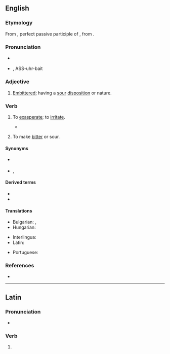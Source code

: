 ==English==

===Etymology===
From {{der|en|la|acerbātus}}, perfect passive participle of {{m|la|acerbō||make bitter}}, from {{m|la|acerbus||bitter}}.
{{PIE root|en|h₂eḱ}}

===Pronunciation===
* {{a|UK}} {{IPA|en|/ˈa.sə.beɪt/}}
* {{a|US}} {{IPA|en|/ˈæ.səɹˌbeɪt/}}, ASS-uhr-bait

===Adjective===
{{en-adj}}

# {{lb|en|rare}} [[embittered|Embittered]]; having a [[sour]] [[disposition]] or nature.

===Verb===
{{en-verb|acerbat}}

# {{lb|en|transitive}} To [[exasperate]]; to [[irritate]].
#* {{quote-text|lang=en|year=1869|author=[[w:Anthony Trollope|Anthony Trollope]]|title=Phineas Finn|chapter=51|passage=Lady Laura had triumphed; but she had no desire to '''acerbate''' her husband by any unpalatable allusion to her victory.}}
# {{lb|en|transitive}} To make [[bitter]] or sour.

====Synonyms====
* {{sense|exasperate}} {{l|en|provoke}}
* {{sense|make bitter}} {{l|en|sour}}, {{l|en|embitter}}

====Derived terms====
* {{l|en|acerbation}}
* {{l|en|exacerbate}}

====Translations====
{{trans-top|exasperate}}
* Bulgarian: {{t+|bg|дразня}}, {{t+|bg|ядосвам}}
* Hungarian: {{t+|hu|elkeserít}}
{{trans-mid}}
* Interlingua: {{t|ia|acerbar}}
* Latin: {{t|la|acerbō}}
{{trans-bottom}}

{{trans-top|to make bitter or sour}}
* Portuguese: {{t+|pt|acerbar}}
{{trans-mid}}
{{trans-bottom}}

===References===
* {{R:OneLook}}

----

==Latin==

===Pronunciation===
* {{la-IPA|acerbāte}}

===Verb===
{{la-verb-form|acerbāte}}

# {{inflection of|la|acerbō||2|p|pres|actv|impr}}